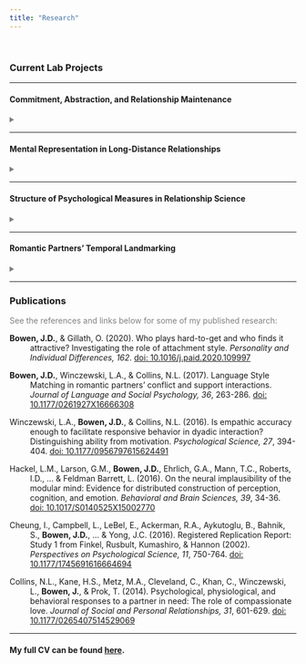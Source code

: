---
title: "Research"
---

<br>

### **Current Lab Projects**

---

#### Commitment, Abstraction, and Relationship Maintenance
<details>
<summary style = "color:gray"></summary>
Decades of research has demonstrated that more committed romantic partners engage in more relationship maintenance activity (e.g., sacrifice, constructive conflict patterns, fidelity, forgiveness). Through a series of studies, this project explores how more (vs. less) committed partners' mental representations of conflicts of interest in their relationship help drive their relationship maintenance intentions and behavior. Specifically, we examine whether commitment enables partners to adopt a "big-picture" (e.g., abstract, high-level construal) view of high-stakes moments in their relationship, where opportunities to regulate their behavior in support of relationship maintenance are available (but not always seized).
</details>

---

#### Mental Representation in Long-Distance Relationships
<details>
<summary style = "color:gray"></summary>
Previous work in the psychological and communication literatures suggests (perhaps suprisingly) that partners in long-distance relationshps are about as content as those in geographically close relationships. However, these relationships often undergo serious strain during transitions from distance to proximity. This project examines whether long-distance partners are fundamentally conceiving of one another in more abstract ways as a function of their greater *psychological* distance, and if these abstract representations, in turn, support specific relationship maintenance strategies that may be more effective at a distance than at proximity.
</details>

---

#### Structure of Psychological Measures in Relationship Science
<details>
<summary style = "color:gray"></summary>
For most of its decades-long history, relationship science has used pen-and-paper style questionnaires as its dominant form of self-report instrument. For each survey item, respondents must read the general phrase "your partner" (or variants thereof), but must consider very different people when actually reflecting on these items to arrive at their responses. With the affordances of modern digital technology, and the increasingly realistic prospect of engaging with pictorial reprsentations of social partners, might the inclusion of images be a meaningful alternative means of measuring attitudes toward a specific partner? This project explores this question by incorporating pictorial stimuli into self-report instruments, to determine whether the psychometric properties and predictive validity of long-used measurement tools changes when a more specific representation of "one's partner" is made available.
</details>

---

#### Romantic Partners' Temporal Landmarking
<details>
<summary style = "color:gray"></summary>
Prior research has found that when specific moments in time are made salient, individuals often segment their sense of self (and associated attitudes, feelings, and goals) and personal narratives into "before" and "after" phases relative to the temporal landmark. This project explores the implications of such a phenomenon for romantic partners, particularly with regard to a calendar date with shared cultural significance for couples (and singles):&nbsp;&nbsp;Valentine's Day.
</details>

---

### **Publications**

<p style="color:gray">See the references and links below for some of my published research:</p>

<div style="text-indent:-36px;padding-left:36px;">

**Bowen, J.D.**, & Gillath, O. (2020). Who plays hard-to-get and who finds it attractive? Investigating the role of attachment style. *Personality and Individual Differences, 162*. [doi: 10.1016/j.paid.2020.109997](https://doi.org/10.1016/j.paid.2020.109997){target="_blank"}

**Bowen, J.D.**, Winczewski, L.A., & Collins, N.L. (2017). Language Style Matching in romantic partners' conflict and support interactions. *Journal of Language and Social Psychology, 36*, 263-286. [doi: 10.1177/0261927X16666308](https://doi.org/10.1177/0261927X16666308){target="_blank"}

Winczewski, L.A., **Bowen, J.D.**, & Collins, N.L. (2016). Is empathic accuracy enough to facilitate responsive behavior in dyadic interaction? Distinguishing ability from motivation. *Psychological Science, 27*, 394-404. [doi: 10.1177/0956797615624491](https://doi.org/10.1177/0956797615624491){target="_blank"}

Hackel, L.M., Larson, G.M., **Bowen, J.D.**, Ehrlich, G.A., Mann, T.C., Roberts, I.D., ... & Feldman Barrett, L. (2016). On the neural implausibility of the modular mind: Evidence for distributed construction of perception, cognition, and emotion. *Behavioral and Brain Sciences, 39*, 34-36. [doi: 10.1017/S0140525X15002770](https://doi.org/10.1017/S0140525X15002770){target="_blank"}

Cheung, I., Campbell, L., LeBel, E., Ackerman, R.A., Aykutoglu, B., Bahnik, S., **Bowen, J.D.**, ... & Yong, J.C. (2016). Registered Replication Report: Study 1 from Finkel, Rusbult, Kumashiro, & Hannon (2002). *Perspectives on Psychological Science, 11*, 750-764. [doi: 10.1177/1745691616664694](https://doi.org/10.1177/1745691616664694){target="_blank"}

Collins, N.L., Kane, H.S., Metz, M.A., Cleveland, C., Khan, C., Winczewski, L., **Bowen, J.**, & Prok, T. (2014). Psychological, physiological, and behavioral responses to a partner in need: The role of compassionate love. *Journal of Social and Personal Relationships, 31*, 601-629. [doi: 10.1177/0265407514529069](https://doi.org/10.1177/0265407514529069){target="_blank"}

</div>

---

#### My full CV can be found [here](files/Bowen CV 2020.pdf){target="_blank"}.